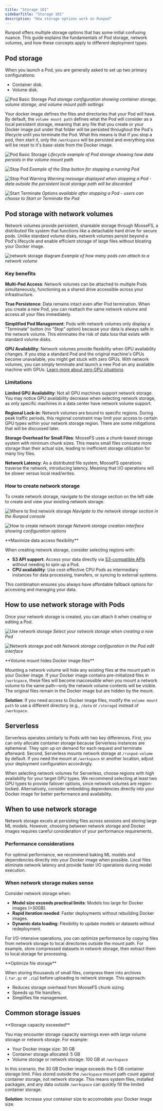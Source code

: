 ```yaml
---
title: "Storage 101"
sidebarTitle: "Storage 101"
description: "How storage options work on Runpod"
---
```


Runpod offers multiple storage options that has some initial confusing nuance. This guide explains the fundamentals of Pod storage, network volumes, and how these concepts apply to different deployment types.

## Pod storage
When you launch a Pod, you are generally asked to set up two primary configurations:
- Container disk.
- Volume disk.

![Pod Basic Storage](/images/pod-basic-storage.png) 
*Pod storage configuration showing container storage, volume storage, and volume mount path settings*

Your docker image defines the files and directories that your Pod will have. By default, the `volume mount path` defines what the Pod will consider as a local persistent storage, meaning that any file that you create or your Docker image put under that folder will be persisted throughout the Pod's lifecycle until you terminate the Pod. What this means is that if you stop a pod, then start it, only the `/workspace` will be persisted and everything else will be reset to it's base-state from the Docker image.

![Pod Basic Storage](/images/pod-diagram-storage-basic.png) 
*Lifecycle example of Pod storage showing how data persists in the volume mount path*

![Stop Pod](/images/stop-pod.png) 
*Example of the Stop button for stopping a running Pod*

![Stop Pod Warning](/images/stop-pod-warning.png) 
*Warning message displayed when stopping a Pod - data outside the persistent local storage path will be discarded*

![Start Terminate](/images/start-terminate.png) 
*Options available after stopping a Pod - users can choose to Start or Terminate the Pod*



## Pod storage with network volumes

Network volumes provide persistent, shareable storage through MooseFS, a distributed file system that functions like a detachable hard drive for secure pods. Unlike standard volume disks, network volumes persist beyond a Pod's lifecycle and enable efficient storage of large files without bloating your Docker image.

![network storage diagram](/images/network-storage-diagram.png) 
*Example of how many pods can attach to a network volume*

### Key benefits

**Multi-Pod Access**: Network volumes can be attached to multiple Pods simultaneously, functioning as a shared drive accessible across your infrastructure.

**True Persistence**: Data remains intact even after Pod termination. When you create a new Pod, you can reattach the same network volume and access all your files immediately.

**Simplified Pod Management**: Pods with network volumes only display a "Terminate" button (no "Stop" option) because your data is always safe in the network volume. This eliminates the risk of data loss that exists with standard volume disks.

**GPU Availability**: Network volumes provide flexibility when GPU availability changes. If you stop a standard Pod and the original machine's GPUs become unavailable, you might get stuck with zero GPUs. With network volumes, you can simply terminate and launch a new Pod on any available machine with GPUs. [Learn more about zero GPU situations](/references/faq#why-do-i-have-zero-gpus-assigned-to-my-pod).

### Limitations

**Limited GPU Availability**: Not all GPU machines support network storage. You may notice GPU availability decrease when selecting network storage, as only specific machines in a data center have network volume support.

**Regional Lock-in**: Network volumes are bound to specific regions. During peak traffic periods, this regional constraint may limit your access to certain GPU types within your network storage region. There are some mitigations that will be discussed later.

**Storage Overhead for Small Files**: MooseFS uses a chunk-based storage system with minimum chunk sizes. This means small files consume more storage than their actual size, leading to inefficient storage utilization for many tiny files.

**Network Latency**: As a distributed file system, MooseFS operations traverse the network, introducing latency. Meaning that I/O operations will be slower versus local read/writes.

### How to create network storage

To create network storage, navigate to the storage section on the left side to create and view your existing network storage.

![Where to find network storage](/images/where-to-find-network-storage.png)
*Navigate to the network storage section in the Runpod console*

![How to create network storage](/images/how-to-create-network-storage.png)
*Network storage creation interface showing configuration options*

<Tip>
**Maximize data access flexibility**

When creating network storage, consider selecting regions with:
- **S3 API support**: Access your data directly via [S3-compatible APIs](/serverless/storage/s3-api) without needing to spin up a Pod.
- **CPU availability**: Use cost-effective CPU Pods as intermediary instances for data processing, transfers, or syncing to external systems.

This combination ensures you always have affordable fallback options for accessing and managing your data.
</Tip>

## How to use network storage with Pods

Once your network storage is created, you can attach it when creating or editing a Pod.

![Use network storage](/images/use-network-storage.png)
*Select your network storage when creating a new Pod*

![Network storage pod edit](/images/network-storage-pod-edit.png)
*Network storage configuration in the Pod edit interface*

<Warning>
**Volume mount hides Docker image files**

Mounting a network volume will hide any existing files at the mount path in your Docker image. If your Docker image contains pre-initialized files in `/workspace`, these files will become inaccessible when you mount a network volume to the same path—only the network volume contents will be visible. The original files remain in the Docker image but are hidden by the mount.

**Solution**: If you need access to Docker image files, modify the `volume mount path` to use a different directory (e.g., `/data` or `/storage`) instead of `/workspace`.
</Warning>

## Serverless

Serverless operates similarly to Pods with two key differences. First, you can only allocate container storage because Serverless instances are ephemeral. They spin up on demand for each request and terminate afterward. Second, Serverless mounts network storage at `/runpod-volume` by default. If you need the mount at `/workspace` or another location, adjust your deployment configuration accordingly.

When selecting network volumes for Serverless, choose regions with high availability for your target GPU types. We recommend selecting at least two GPU types to provide failover options, since network volumes are region-locked. Alternatively, consider embedding dependencies directly into your Docker image for better performance and availability.

## When to use network storage

Network storage excels at persisting files across sessions and storing large ML models. However, choosing between network storage and Docker images requires careful consideration of your performance requirements.

### Performance considerations

For optimal performance, we recommend baking ML models and dependencies directly into your Docker image when possible. Local files eliminate network latency and provide faster I/O operations during model execution.

### When network storage makes sense

Consider network storage when:
- **Model size exceeds practical limits**: Models too large for Docker images (>30GB).
- **Rapid iteration needed**: Faster deployments without rebuilding Docker images.
- **Dynamic data loading**: Flexibility to update models or datasets without redeployment.

For I/O-intensive operations, you can optimize performance by copying files from network storage to local directories outside the mount path. For example, store compressed datasets in network storage, then extract them to local storage for processing.

<Tip>
**Optimize file storage**

When storing thousands of small files, compress them into archives (`.tar.gz` or `.zip`) before uploading to network storage. This approach:
- Reduces storage overhead from MooseFS chunk sizing.
- Speeds up file transfers.
- Simplifies file management.
</Tip>


## Common storage issues

<Warning>
**Storage capacity exceeded**

You may encounter storage capacity warnings even with large volume storage or network storage. For example:
- Your Docker image size: 30 GB
- Container storage allocated: 5 GB  
- Volume storage or network storage: 100 GB at `/workspace`

In this scenario, the 30 GB Docker image exceeds the 5 GB container storage limit. Files stored outside the `/workspace` mount path count against container storage, not network storage. This means system files, installed packages, and any data outside `/workspace` can quickly fill the limited container storage.

**Solution**: Increase your container size to accomodate your Docker image size.
</Warning> 